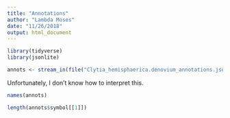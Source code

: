 ```yaml
---
title: "Annotations"
author: "Lambda Moses"
date: "11/26/2018"
output: html_document
---
```


```r
library(tidyverse)
library(jsonlite)
```

```r
annots <- stream_in(file("Clytia_hemisphaerica.denovium_annotations.json.gz"))
```
Unfortunately, I don't know how to interpret this.
```r
names(annots)
```

```r
length(annots$symbol[[1]])
```

